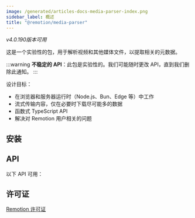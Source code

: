 ```yaml
---
image: /generated/articles-docs-media-parser-index.png
sidebar_label: 概述
title: "@remotion/media-parser"
---
```



_v4.0.190版本可用_

这是一个实验性的包，用于解析视频和其他媒体文件，以提取相关的元数据。

:::warning
**不稳定的 API**：此包是实验性的。我们可能随时更改 API，直到我们删除此通知。
:::

设计目标：

- 在浏览器和服务器运行时（Node.js、Bun、Edge 等）中工作
- 流式传输内容，仅在必要时下载尽可能多的数据
- 函数式 TypeScript API
- 解决对 Remotion 用户相关的问题

## 安装

<Installation pkg="@remotion/media-parser" />

## API

以下 API 可用：

<TableOfContents />

## 许可证

[Remotion 许可证](https://remotion.dev/license)

